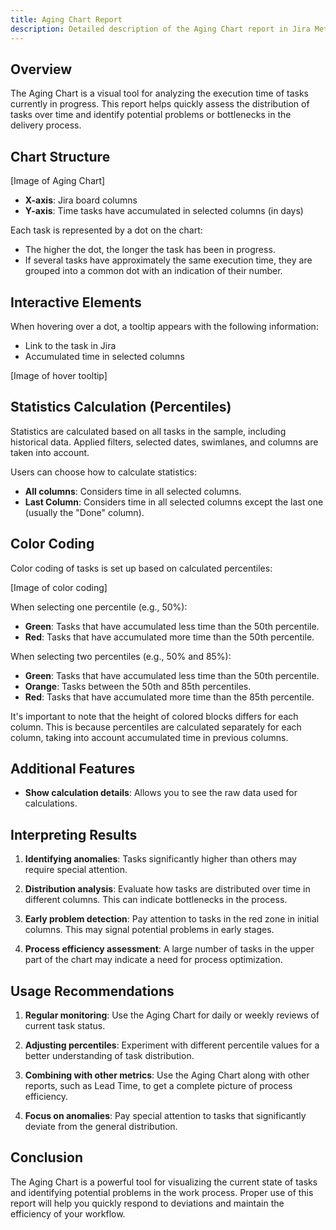 ```yaml
---
title: Aging Chart Report
description: Detailed description of the Aging Chart report in Jira Metrics Plugin and its interpretation.
---
```


## Overview

The Aging Chart is a visual tool for analyzing the execution time of tasks currently in progress. This report helps quickly assess the distribution of tasks over time and identify potential problems or bottlenecks in the delivery process.

## Chart Structure

[Image of Aging Chart]

- **X-axis**: Jira board columns
- **Y-axis**: Time tasks have accumulated in selected columns (in days)

Each task is represented by a dot on the chart:

- The higher the dot, the longer the task has been in progress.
- If several tasks have approximately the same execution time, they are grouped into a common dot with an indication of their number.

## Interactive Elements

When hovering over a dot, a tooltip appears with the following information:

- Link to the task in Jira
- Accumulated time in selected columns

[Image of hover tooltip]

## Statistics Calculation (Percentiles)

Statistics are calculated based on all tasks in the sample, including historical data. Applied filters, selected dates, swimlanes, and columns are taken into account.

Users can choose how to calculate statistics:

- **All columns**: Considers time in all selected columns.
- **Last Column**: Considers time in all selected columns except the last one (usually the "Done" column).

## Color Coding

Color coding of tasks is set up based on calculated percentiles:

[Image of color coding]

When selecting one percentile (e.g., 50%):

- **Green**: Tasks that have accumulated less time than the 50th percentile.
- **Red**: Tasks that have accumulated more time than the 50th percentile.

When selecting two percentiles (e.g., 50% and 85%):

- **Green**: Tasks that have accumulated less time than the 50th percentile.
- **Orange**: Tasks between the 50th and 85th percentiles.
- **Red**: Tasks that have accumulated more time than the 85th percentile.

It's important to note that the height of colored blocks differs for each column. This is because percentiles are calculated separately for each column, taking into account accumulated time in previous columns.

## Additional Features

- **Show calculation details**: Allows you to see the raw data used for calculations.

## Interpreting Results

1. **Identifying anomalies**: Tasks significantly higher than others may require special attention.

2. **Distribution analysis**: Evaluate how tasks are distributed over time in different columns. This can indicate bottlenecks in the process.

3. **Early problem detection**: Pay attention to tasks in the red zone in initial columns. This may signal potential problems in early stages.

4. **Process efficiency assessment**: A large number of tasks in the upper part of the chart may indicate a need for process optimization.

## Usage Recommendations

1. **Regular monitoring**: Use the Aging Chart for daily or weekly reviews of current task status.

2. **Adjusting percentiles**: Experiment with different percentile values for a better understanding of task distribution.

3. **Combining with other metrics**: Use the Aging Chart along with other reports, such as Lead Time, to get a complete picture of process efficiency.

4. **Focus on anomalies**: Pay special attention to tasks that significantly deviate from the general distribution.

## Conclusion

The Aging Chart is a powerful tool for visualizing the current state of tasks and identifying potential problems in the work process. Proper use of this report will help you quickly respond to deviations and maintain the efficiency of your workflow.

